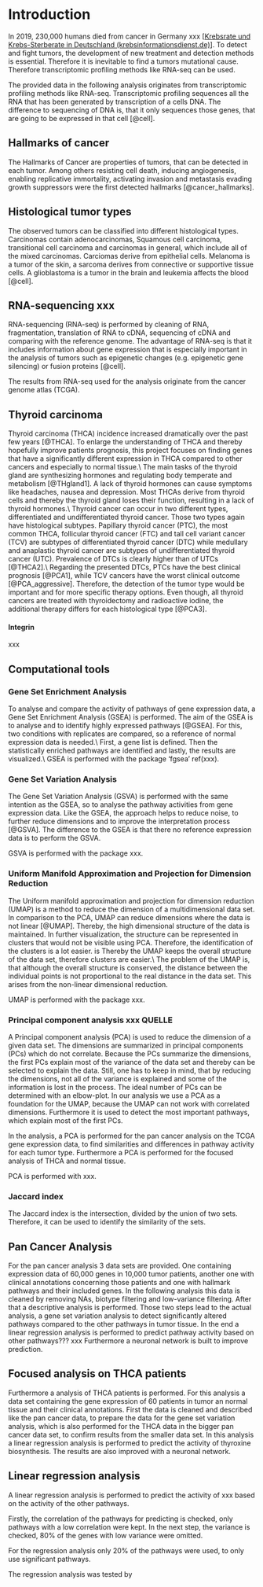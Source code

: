 # Introduction

In 2019, 230,000 humans died from cancer in Germany xxx \[[Krebsrate und Krebs-Sterberate in Deutschland (krebsinformationsdienst.de)](https://www.krebsinformationsdienst.de/tumorarten/grundlagen/krebsstatistiken.php)\]. To detect and fight tumors, the development of new treatment and detection methods is essential. Therefore it is inevitable to find a tumors mutational cause. Therefore transcriptomic profiling methods like RNA-seq can be used.

The provided data in the following analysis originates from transcriptomic profiling methods like RNA-seq. Transcriptomic profiling sequences all the RNA that has been generated by transcription of a cells DNA. The difference to sequencing of DNA is, that it only sequences those genes, that are going to be expressed in that cell [@cell]. 

## Hallmarks of cancer

The Hallmarks of Cancer are properties of tumors, that can be detected in each tumor. Among others resisting cell death, inducing angiogenesis, enabling replicative immortality, activating invasion and metastasis evading growth suppressors were the first detected hallmarks [@cancer_hallmarks].

## Histological tumor types

The observed tumors can be classified into different histological types. Carcinomas contain adenocarcinomas, Squamous cell carcinoma, transitional cell carcinoma and carcinomas in general, which include all of the mixed carcinomas. Carciomas derive from epithelial cells. Melanoma is a tumor of the skin, a sarcoma derives from connective or supportive tissue cells. A glioblastoma is a tumor in the brain and leukemia affects the blood [@cell].

## RNA-sequencing xxx

RNA-sequencing (RNA-seq) is performed by cleaning of RNA, fragmentation, translation of RNA to cDNA, sequencing of cDNA and comparing with the reference genome. The advantage of RNA-seq is that it includes information about gene expression that is especially important in the analysis of tumors such as epigenetic changes (e.g. epigenetic gene silencing) or fusion proteins [@cell]. 

The results from RNA-seq used for the analysis originate from the cancer genome atlas (TCGA). 

## Thyroid carcinoma

Thyroid carcinoma (THCA) incidence increased dramatically over the past few years [@THCA]. To enlarge the understanding of THCA and thereby hopefully improve patients prognosis, this project focuses on finding genes that have a significantly different expression in THCA compared to other cancers and especially to normal tissue.\\
The main tasks of the thyroid gland are synthesizing hormones and regulating body temperate and metabolism [@THgland1]. A lack of thyroid hormones can cause symptoms like headaches, nausea and depression. Most THCAs derive from thyroid cells and thereby the thyroid gland loses their function, resulting in a lack of thyroid hormones.\\
Thyroid cancer can occur in two different types, differentiated and undifferentiated thyroid cancer. Those two types again have histological subtypes. Papillary thyroid cancer (PTC), the most common THCA, follicular thyroid cancer (FTC) and tall cell variant cancer (TCV) are subtypes of differentiated thyroid cancer (DTC) while medullary and anaplastic thyroid cancer are subtypes of undifferentiated thyroid cancer (UTC). Prevalence of DTCs is clearly higher than of UTCs [@THCA2].\\
Regarding the presented DTCs, PTCs have the best clinical prognosis [@PCA1], while TCV cancers have the worst clinical outcome [@PCA_aggressive]. Therefore, the detection of the tumor type would be important and for more specific therapy options. Even though, all thyroid cancers are treated with thyroidectomy and radioactive iodine, the additional therapy differs for each histological type [@PCA3].

#### Integrin

xxx

## Computational tools

### Gene Set Enrichment Analysis

To analyse and compare the activity of pathways of gene expression data, a Gene Set Enrichment Analysis (GSEA) is performed. The aim of the GSEA is to analyse and to identify highly expressed pathways [@GSEA]. For this, two conditions with replicates are compared, so a reference of normal expression data is needed.\\
First, a gene list is defined. Then the statistically enriched pathways are identified and lastly, the results are visualized.\\
GSEA is performed with the package 'fgsea' ref(xxx).


### Gene Set Variation Analysis

The Gene Set Variation Analysis (GSVA) is performed with the same intention as the GSEA, so to analyse the pathway activities from gene expression data. Like the GSEA, the approach helps to reduce noise, to further reduce dimensions and to improve the interpretation process [@GSVA]. The difference to the GSEA is that there no reference expression data is to perform the GSVA.

GSVA is performed with the package xxx.

### Uniform Manifold Approximation and Projection for Dimension Reduction

The Uniform manifold approximation and projection for dimension reduction (UMAP) is a method to reduce the dimension of a multidimensional data set. 
In comparison to the PCA, UMAP can reduce dimensions where the data is not linear [@UMAP]. Thereby, the high dimensional structure of the data is maintained. In further visualization, the structure can be represented in clusters that would not be visible using PCA. Therefore, the identification of the clusters is a lot easier. is  Thereby the UMAP keeps the overall structure of the data set, therefore clusters are easier.\\
The problem of the UMAP is, that although the overall structure is conserved, the distance between the individual points is not proportional to the real distance in the data set. This arises from the non-linear dimensional reduction.

UMAP is performed with the package xxx.

### Principal component analysis xxx QUELLE

A Principal component analysis (PCA) is used to reduce the dimension of a given data set. The dimensions are summarized in principal components (PCs) which do not correlate. Because the PCs summarize the dimensions, the first PCs explain most of the variance of the data set and thereby can be selected to explain the data. Still, one has to keep in mind, that by reducing the dimensions, not all of the variance is explained and some of the information is lost in the process. The ideal number of PCs can be determined with an elbow-plot. In our analysis we use a PCA as a foundation for the UMAP, because the UMAP can not work with correlated dimensions. Furthermore it is used to detect the most important pathways, which explain most of the first PCs.

In the analysis, a PCA is performed for the pan cancer analysis on the TCGA gene expression data, to find similarities and differences in pathway activity for each tumor type. Furthermore a PCA is performed for the focused analysis of THCA and normal tissue.

PCA is performed with xxx.

### Jaccard index

The Jaccard index is the intersection, divided by the union of two sets. Therefore, it can be used to identify the similarity of the sets.

## Pan Cancer Analysis

For the pan cancer analysis 3 data sets are provided. One containing expression data of 60,000 genes in 10,000 tumor patients, another one with clinical annotations concerning those patients and one with hallmark pathways and their included genes. In the following analysis this data is cleaned by removing NAs, biotype filtering and low-variance filtering. After that a descriptive analysis is performed. Those two steps lead to the actual analysis, a gene set variation analysis to detect significantly altered pathways compared to the other pathways in tumor tissue. In the end a linear regression analysis is performed to predict pathway activity based on other pathways??? xxx Furthermore a neuronal network is built to improve prediction.

## Focused analysis on THCA patients

Furthermore a analysis of THCA patients is performed. For this analysis a data set containing the gene expression of 60 patients in tumor an normal tissue and their clinical annotations. First the data is cleaned and described like the pan cancer data, to prepare the data for the gene set variation analysis, which is also performed for the THCA data in the bigger pan cancer data set, to confirm results from the smaller data set. In this analysis a linear regression analysis is performed to predict the activity of thyroxine biosynthesis. The results are also improved with a neuronal network.

## Linear regression analysis

A linear regression analysis is performed to predict the activity of xxx based on the activity of the other pathways.

Firstly, the correlation of the pathways for predicting is checked, only pathways with a low correlation were kept. In the next step, the variance is checked, 80% of the genes with low variance were omitted.

For the regression analysis only 20% of the pathways were used, to only use significant pathways.

The regression analysis was tested by

